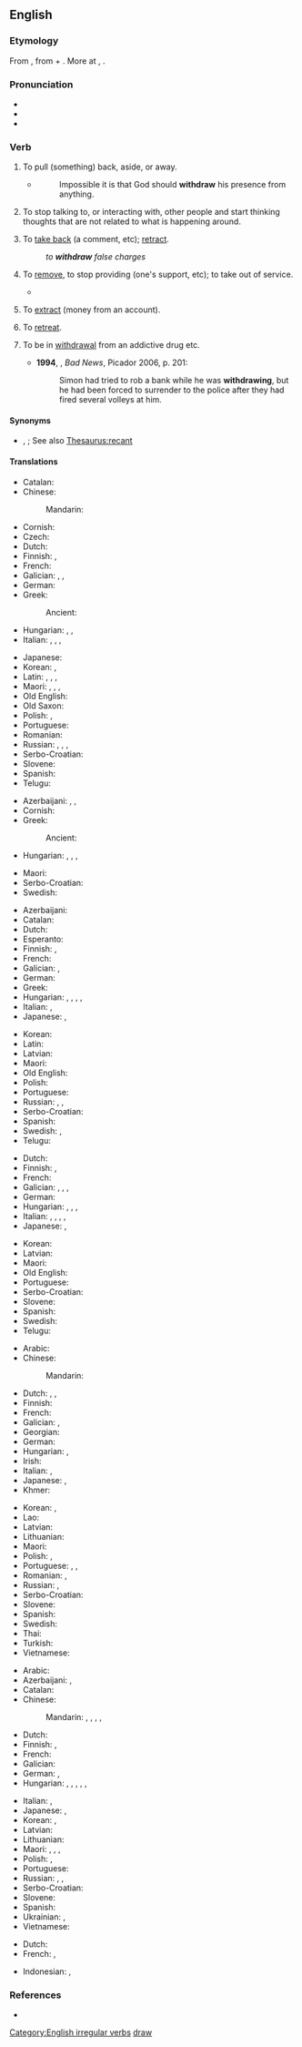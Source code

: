 ==English==

===Etymology===
From {{inh|en|enm|withdrawen|t=to draw away, draw back}}, from {{m|enm|with-|t=away, back}} + {{m|enm|drawen|t=to draw}}. More at {{l|en|with-}}, {{l|en|draw}}.

===Pronunciation===
* {{IPA|en|/wɪðˈdɹɔː/|/wɪθˈdɹɔː/}}
* {{audio|en|en-us-withdraw.ogg|Audio (US)}}
* {{rhymes|en|ɔː}}

===Verb===
{{en-verb|withdraws|withdrawing|withdrew|withdrawn}}

# {{lb|en|transitive}} To pull (something) back, aside, or away.
#* {{RQ:Hooker Laws}}
#*: Impossible it is that God should '''withdraw''' his presence from anything.
# {{lb|en|intransitive}} To stop talking to, or interacting with, other people and start thinking thoughts that are not related to what is happening around.
# {{lb|en|transitive}} To [[take back]] (a comment, etc); [[retract]].
#: ''to '''withdraw''' false charges''
# {{lb|en|transitive}} To [[remove]], to stop providing (one's support, etc); to take out of service.
#* {{quote-journal|en|year=2019|month=October|author=Rhodri Clark|title=TfW seeks PRM derogation for Class 37 sets|journal=Modern Railways|page=87|text=The plan is to '''withdraw''' the Pacers from service by the end of the year.}}
# {{lb|en|transitive}} To [[extract]] (money from an account).
# {{lb|en|intransitive}} To [[retreat]].
# {{lb|en|intransitive}} To be in [[withdrawal]] from an addictive drug etc. {{defdate|from 20th c.}}
#* '''1994''', {{w|Edward St Aubyn}}, ''Bad News'', Picador 2006, p. 201:
#*: Simon had tried to rob a bank while he was '''withdrawing''', but he had been forced to surrender to the police after they had fired several volleys at him.

====Synonyms====
* {{sense|take back}} {{l|en|recant}}, {{l|en|unsay}}; See also [[Thesaurus:recant]]

====Translations====
{{trans-top|pull back}}
* Catalan: {{t+|ca|retirar}}
* Chinese:
*: Mandarin: {{t+|cmn|撤退|tr=chètuì}}
* Cornish: {{t|kw|denagha}}
* Czech: {{t+|cs|stáhnout}}
* Dutch: {{t+|nl|terugtrekken}}
* Finnish: {{t|fi|[[vetää]] [[takaisin]]}}, {{t|fi|[[vetää]] [[pois]]}}
* French: {{t+|fr|retirer}}
* Galician: {{t+|gl|retirar}}, {{t+|gl|separar}}, {{t+|gl|afastar}}
* German: {{t+|de|zurückziehen}}
* Greek: {{t+|el|αποσύρομαι}}
*: Ancient: {{t|grc|ὑποχωρέω}}
* Hungarian: {{t+|hu|visszahúz}}, {{t+|hu|elhúz}}, {{t+|hu|behúz}}
* Italian: {{t+|it|ritirare}}, {{t|it|[[tirarsi]] [[indietro]]}}, {{t|it|[[tirare]] [[via]]}}, {{t|it|[[tirare]] [[indietro]]}}
{{trans-mid}}
* Japanese: {{t+|ja|引き出す|tr=ひきだす, hikidasu}}
* Korean: {{t+|ko|후퇴하다}}, {{t+|ko|취소하다}}
* Latin: {{t|la|retrahō}}, {{t|la|desciscō}}, {{t|la|recēdō}}, {{t|la|dēcēdō}}
* Maori: {{t|mi|whakatahi}}, {{t|mi|paunu}}, {{t+|mi|unu}}, {{t|mi|kounu}}
* Old English: {{t|ang|oftēon}}
* Old Saxon: {{t|osx|withfahan}}
* Polish: {{t|pl|[[cofać|cofać się]]|impf}}, {{t|pl|[[wycofać|wycofać się]]|pf}}
* Portuguese: {{t+|pt|retirar}}
* Romanian: {{t+|ro|retrage}}
* Russian: {{t+|ru|выводи́ть|impf}} {{qualifier|transitive}}, {{t+|ru|вы́вести|pf}} {{qualifier|transitive}}, {{t+|ru|отходи́ть|impf}} {{qualifier|intransitive}}, {{t+|ru|отойти́|impf}} {{qualifier|intransitive}}
* Serbo-Croatian: {{t+|sh|povući|pf}}
* Slovene: {{t|sl|umakniti}}
* Spanish: {{t+|es|retirar}}
* Telugu: {{t+|te|ఉపసంహరించు}}
{{trans-bottom}}

{{trans-top|to stop interacting with others}}
* Azerbaijani: {{t|az|qapanmaq}}, {{t|az|qınına çəkilmək}}, {{t|az|qınına girmək}}
* Cornish: {{t|kw|denagha}}
* Greek:
*: Ancient: {{t|grc|ἀναχωρέω}}
* Hungarian: {{t+|hu|visszavonul}}, {{t|hu|visszahúzódik}}, {{t+|hu|elvonul}}, {{t+|hu|bezárkózik}}
{{trans-mid}}
* Maori: {{t|mi|whakamōtu}}
* Serbo-Croatian: {{t+|sh|povući se|pf}}
* Swedish: {{t|sv|dra sig undan}}
{{trans-bottom}}

{{trans-top|take back}}
* Azerbaijani: {{t|az|[[geri]] [[götürmək]]}}
* Catalan: {{t+|ca|retirar}}
* Dutch: {{t+|nl|terugnemen}}
* Esperanto: {{t|eo|retiri}}
* Finnish: {{t|fi|[[ottaa]] [[takaisin]]}}, {{t+|fi|perua}}
* French: {{t+|fr|retirer}}
* Galician: {{t+|gl|retirar}}, {{t|gl|retractarse}}
* German: {{t+|de|zurücknehmen}}
* Greek: {{t+|el|αποσύρω}}
* Hungarian: {{t+|hu|visszavon}}, {{t+|hu|visszavesz}}, {{t|hu|visszaszív}}, {{t+|hu|kivon}}, {{t+|hu|bevon}}
* Italian: {{t+|it|ritirare}}, {{t|it|[[prendere]] [[indietro]]}}
* Japanese: {{t+|ja|引き出す|tr=ひきだす, hikidasu}}, {{t+|ja|取り消す|tr=とりけす, torikesu}}
{{trans-mid}}
* Korean: {{t+|ko|취소하다}}
* Latin: {{t+|la|dētrāhō}}
* Latvian: {{t|lv|atsaukt}}
* Maori: {{t|mi|kounu}}
* Old English: {{t|ang|oftēon}}
* Polish: {{t+|pl|wycofać|pf}}
* Portuguese: {{t+|pt|devolver}}
* Russian: {{t|ru|[[брать]] [[наза́д]]|impf}}, {{t+|ru|забира́ть|impf}}, {{t+|ru|забра́ть|pf}}
* Serbo-Croatian: {{t+|sh|povući|pf}}
* Spanish: {{t+|es|retirar}}
* Swedish: {{t+|sv|återta}}, {{t|sv|dra tillbaka}}
* Telugu: {{t+|te|ఉపసంహరించు}}
{{trans-bottom}}

{{trans-top|remove, stop providing}}
* Dutch: {{t+|nl|intrekken}}
* Finnish: {{t+|fi|perua}}, {{t|fi|[[vetää]] [[pois]]}}
* French: {{t+|fr|retirer}}
* Galician: {{t+|gl|retirar}}, {{t+|gl|quitar}}, {{t+|gl|tirar}}, {{t+|gl|sacar}}
* German: {{t+|de|entziehen}}
* Hungarian: {{t+|hu|visszavon}}, {{t+|hu|megvon}}, {{t+|hu|elvon}}, {{t+|hu|eláll}}
* Italian: {{t+|it|ritirare}}, {{t+|it|rimuovere}}, {{t|it|rappellare}}, {{t+|it|revocare}}, {{t+|it|interrompere}}
* Japanese: {{t|ja|引き揚げる|tr=hikiageru}}, {{t+|ja|手を引く|tr=te o hiku}}
{{trans-mid}}
* Korean: {{t+|ko|제거하다}}
* Latvian: {{t|lv|atsaukt}}
* Maori: {{t+|mi|unu}}
* Old English: {{t|ang|oftēon}}
* Portuguese: {{t+|pt|retirar}}
* Serbo-Croatian: {{t+|sh|uskratiti|pf}}
* Slovene: {{t|sl|umakniti}}
* Spanish: {{t+|es|retirar}}
* Swedish: {{t|sv|dra in}}
* Telugu: {{t+|te|ఉపసంహరించు}}
{{trans-bottom}}

{{trans-top|extract (money from an account)}}
* Arabic: {{t|ar|سَحَبَ}}
* Chinese:
*: Mandarin: {{t+|cmn|提款|tr=tíkuǎn}}
* Dutch: {{t+|nl|afhalen}} {{qualifier|Flanders}}, {{t+|nl|pinnen}} {{qualifier|the Netherlands}}, {{t+|nl|opnemen}}
* Finnish: {{t+|fi|nostaa}}
* French: {{t+|fr|retirer}}
* Galician: {{t+|gl|sacar}}, {{t+|gl|retirar}}
* Georgian: {{t-needed|ka}}
* German: {{t+|de|abheben}}
* Hungarian: {{t+|hu|kivesz}}, {{t+|hu|felvesz}}
* Irish: {{t|ga|aistarraing}}
* Italian: {{t|it|prelevare}}, {{t+|it|ritirare}}
* Japanese: {{t+|ja|引き出す|tr=ひきだす, hikidasu}}, {{t+|ja|下ろす|tr=おろす, orosu}}
* Khmer: {{t-needed|km}}
{{trans-mid}}
* Korean: {{t+|ko|뽑다}}, {{t|ko|추출하다}}
* Lao: {{t-needed|lo}}
* Latvian: {{t|lv|izņemt}}
* Lithuanian: {{t|lt|išsiimti}}
* Maori: {{t|mi|tango}}
* Polish: {{t+|pl|wypłacić|pf}}, {{t+|pl|wypłacać|impf}}
* Portuguese: {{t+|pt|sacar}}, {{t+|pt|levantar}}, {{t+|pt|retirar}}
* Romanian: {{t+|ro|preleva}}, {{t+|ro|retrage}}
* Russian: {{t+|ru|снима́ть|impf}}, {{t+|ru|снять|pf}}
* Serbo-Croatian: {{t+|sh|podići|pf}}
* Slovene: {{t+|sl|dvigniti}}
* Spanish: {{t+|es|sacar}}
* Swedish: {{t+|sv|ta ut}}
* Thai: {{t-needed|th}}
* Turkish: {{t+|tr|para çekmek}}
* Vietnamese: {{t|vi|rút tiền}}
{{trans-bottom}}

{{trans-top|retreat}}
* Arabic: {{t|ar|تَرَاجَعَ}}
* Azerbaijani: {{t|az|geri çəkilmək}}, {{t+|az|çəkilmək}}
* Catalan: {{t|ca|[[retirar]]-[[se]]}}
* Chinese:
*: Mandarin: {{t+|cmn|後退}}, {{t+|cmn|后退|tr=hòutuì}}, {{t+|cmn|退卻}}, {{t+|cmn|退却|tr=tuìquè}}, {{t+|cmn|撤退|tr=chètuì}}
* Dutch: {{t+|nl|terugtrekken}}
* Finnish: {{t+|fi|perääntyä}}, {{t+|fi|vetäytyä}}
* French: {{t+|fr|se retirer}}
* Galician: {{t|gl|retirarse}}
* German: {{t+|de|zurückziehen|alt=sich zurückziehen}}, {{t+|de|abziehen}}
* Hungarian: {{t+|hu|visszavonul}}, {{t+|hu|kivonul}}, {{t+|hu|kimegy}}, {{t+|hu|meghátrál}}, {{t+|hu|visszalép}}, {{t|hu|visszahúzódik}}
{{trans-mid}}
* Italian: {{t+|it|ritirarsi}}, {{t+|it|retrocedere}}
* Japanese: {{t|ja|後退する|tr=kōtai-suru}}, {{t|ja|退却する|tr=taikyaku-suru}}
* Korean: {{t+|ko|후퇴하다}}, {{t|ko|물러서다}}
* Latvian: {{t|lv|atkāpties}}
* Lithuanian: {{t|lt|atsitraukti}}
* Maori: {{t|mi|maunu}}, {{t|mi|whakatahi}}, {{t+|mi|unu}}, {{t|mi|kounu}}
* Polish: {{t|pl|[[cofać|cofać się]]}}, {{t|pl|[[wycofać|wycofać się]]|pf}}
* Portuguese: {{t|pt|[[retirar]]-[[se]]}}
* Russian: {{t+|ru|отступа́ть|impf}}, {{t+|ru|отступи́ть|pf}}, {{t+|ru|ретирова́ться|impf}}
* Serbo-Croatian: {{t+|sh|povući se|pf}}
* Slovene: {{t|sl|umakniti se}}
* Spanish: {{t+|es|retirarse}}
* Ukrainian: {{t|uk|відступа́ти|impf}}, {{t|uk|відступи́ти|pf}}
* Vietnamese: {{t+|vi|rút lui}}
{{trans-bottom}}

{{checktrans-top}}
* Dutch: {{t+check|nl|terugtreden}}
* French: {{t+check|fr|tirer}}, {{t+check|fr|retirer}}
{{trans-mid}}
* Indonesian: {{t-check|id|[[tarik|menarik]]}}, {{t-check|id|[[batal|membatalkan]]}}
{{trans-bottom}}

===References===
* {{R:Lexico}}

[[Category:English irregular verbs]]
[[Category:English words prefixed with with-|draw]]